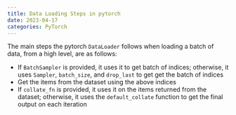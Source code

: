 ```yaml
---
title: Data Loading Steps in pytorch
date: 2023-04-17
categories: PyTorch
---
```

The main steps the pytorch `DataLoader` follows when loading a batch of data, from a high level, are as follows:

- If `BatchSampler` is provided, it uses it to get batch of indices; otherwise, it uses `Sampler`, `batch_size`, and `drop_last` to get get the batch of indices
- Get the items from the dataset using the above indices
- If `collate_fn` is provided, it uses it on the items returned from the dataset; otherwise, it uses the `default_collate` function to get the final output on each iteration
